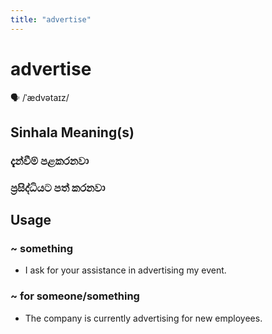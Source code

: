 ```yaml
---
title: "advertise"
---
```


# advertise

🗣️ /ˈædvətaɪz/

## Sinhala Meaning(s)

### දැන්වීම් පළකරනවා
### ප්‍රසිද්ධියට පත් කරනවා

## Usage

### ~ something

- I ask for your assistance in advertising my event.


### ~ for someone/something

- The company is currently advertising for new employees.

